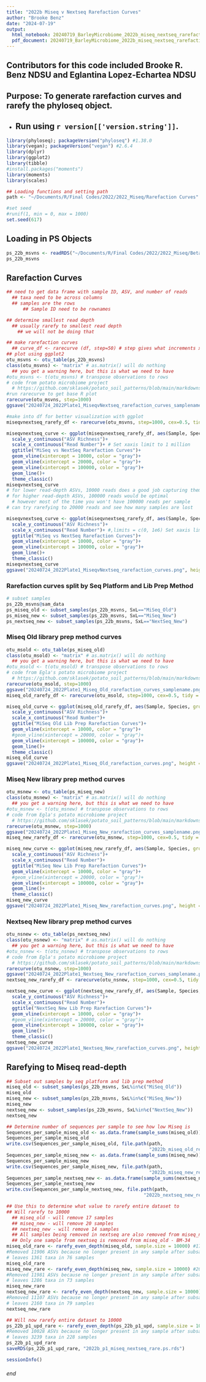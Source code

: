 ```yaml
---
title: "2022b Miseq v Nextseq Rarefaction Curves"
author: "Brooke Benz"
date: "2024-07-19"
output:
  html_notebook: 20240719_BarleyMicrobiome_2022b_miseq_nextseq_rarefactioncurves_BRB
  pdf_document: 20240719_BarleyMicrobiome_2022b_miseq_nextseq_rarefactioncurves_BRB
---
```

## Contributors for this code included Brooke R. Benz NDSU and Eglantina Lopez-Echartea NDSU

## Purpose: To generate rarefaction curves and rarefy the phyloseq object.

* Run using `r version[['version.string']] `.
---

```r
library(phyloseq); packageVersion("phyloseq") #1.38.0
library(vegan); packageVersion("vegan") #2.6.4
library(dplyr)
library(ggplot2)
library(tibble)
#install.packages("moments")
library(moments)
library(scales)

## Loading functions and setting path
path <- "~/Documents/R/Final Codes/2022/2022_Miseq/Rarefaction Curves"

#set seed
#runif(1, min = 0, max = 1000)
set.seed(617)
```

## Loading in PS Objects
```r
ps_22b_msvns <- readRDS("~/Documents/R/Final Codes/2022/2022_Miseq/Beta Diversity/2022b_p1_miseq_nextseq.ps.rds")
ps_22b_msvns
```

## Rarefaction Curves
```r
## need to get data frame with sample ID, ASV, and number of reads
  ## taxa need to be across columns
  ## samples are the rows
      ## Sample ID need to be rownames

## determine smallest read depth
  ## usually rarefy to smallest read depth
    ## we will not be doing that

## make rarefaction curves
  ## curve_df <- rarecurve (df, step=50) # step gives what increments x axis will be
## plot using ggplot2
otu_msvns <- otu_table(ps_22b_msvns)
class(otu_msvns) <- "matrix" # as.matrix() will do nothing
  ## you get a warning here, but this is what we need to have
#otu_msvns <- t(otu_msvns) # transpose observations to rows
# code from potato microbiome project
  # https://github.com/sklasek/potato_soil_patterns/blob/main/markdowns/06_ordinations_and_barplots_by_state_ITS.md
#run rarecurve to get base R plot
rarecurve(otu_msvns, step=1000)
ggsave("20240724_2022Plate1_MiseqvNextseq_rarefaction_curves_samplename.png", height = 8, width = 15)

#make into df for better visualization with ggplot
miseqvnextseq_rarefy_df <- rarecurve(otu_msvns, step=1000, cex=0.5, tidy = TRUE) # make a dataframe of rarefaction counts

miseqvnextseq_curve <- ggplot(miseqvnextseq_rarefy_df, aes(Sample, Species, group = Site))+ #
  scale_y_continuous("ASV Richness")+
  scale_x_continuous("Read Number")+ # Set xaxis limit to 1 million
  ggtitle("MiSeq vs NextSeq Rarefaction Curves")+
  geom_vline(xintercept = 10000, color = "gray")+
  geom_vline(xintercept = 20000, color = "gray")+
  geom_vline(xintercept = 100000, color = "gray")+
  geom_line()+
  theme_classic()
miseqvnextseq_curve
# for lower read-depth ASVs, 10000 reads does a good job capturing them
# for higher read-depth ASVs, 100000 reads would be optimal
  # however most of the time you won't have 100000 reads per sample
# can try rarefying to 20000 reads and see how many samples are lost

miseqvnextseq_curve <- ggplot(miseqvnextseq_rarefy_df, aes(Sample, Species, group = Site))+ # sample = read#, species = number of ASVs, site = sample name
  scale_y_continuous("ASV Richness")+
  scale_x_continuous("Read Number")+ #,limits = c(0, 1e6) Set xaxis limit to 1 million
  ggtitle("MiSeq vs NextSeq Rarefaction Curves")+
  geom_vline(xintercept = 10000, color = "gray")+
  geom_vline(xintercept = 100000, color = "gray")+
  geom_line()+
  theme_classic()
miseqvnextseq_curve
ggsave("20240724_2022Plate1_MiseqvNextseq_rarefaction_curves.png", height = 8, width = 15)
```

### Rarefaction curves split by Seq Platform and Lib Prep Method
```r
# subset samples
ps_22b_msvns@sam_data
ps_miseq_old <- subset_samples(ps_22b_msvns, SxL=="MiSeq_Old")
ps_miseq_new <- subset_samples(ps_22b_msvns, SxL=="MiSeq_New")
ps_nextseq_new <- subset_samples(ps_22b_msvns, SxL=="NextSeq_New")
```
### Miseq Old library prep method curves
```r
otu_msold <- otu_table(ps_miseq_old)
class(otu_msold) <- "matrix" # as.matrix() will do nothing
  ## you get a warning here, but this is what we need to have
#otu_msold <- t(otu_msold) # transpose observations to rows
# code from Egla's potato microbiome project
  # https://github.com/sklasek/potato_soil_patterns/blob/main/markdowns/06_ordinations_and_barplots_by_state_ITS.md
rarecurve(otu_msold, step=1000)
ggsave("20240724_2022Plate1_Miseq_Old_rarefaction_curves_samplename.png", height = 8, width = 15)
miseq_old_rarefy_df <- rarecurve(otu_msold, step=1000, cex=0.5, tidy = TRUE) # make a dataframe of rarefaction counts

miseq_old_curve <- ggplot(miseq_old_rarefy_df, aes(Sample, Species, group = Site))+ # sample = read#, species = number of ASVs, site = sample name
  scale_y_continuous("ASV Richness")+
  scale_x_continuous("Read Number")+ 
  ggtitle("MiSeq Old Lib Prep Rarefaction Curves")+
  geom_vline(xintercept = 10000, color = "gray")+
  #geom_vline(xintercept = 20000, color = "gray")+
  geom_vline(xintercept = 100000, color = "gray")+
  geom_line()+
  theme_classic()
miseq_old_curve
ggsave("20240724_2022Plate1_Miseq_Old_rarefaction_curves.png", height = 8, width = 15)
```

### Miseq New library prep method curves
```r
otu_msnew <- otu_table(ps_miseq_new)
class(otu_msnew) <- "matrix" # as.matrix() will do nothing
  ## you get a warning here, but this is what we need to have
#otu_msnew <- t(otu_msnew) # transpose observations to rows
# code from Egla's potato microbiome project
  # https://github.com/sklasek/potato_soil_patterns/blob/main/markdowns/06_ordinations_and_barplots_by_state_ITS.md
rarecurve(otu_msnew, step=1000)
ggsave("20240724_2022Plate1_Miseq_New_rarefaction_curves_samplename.png", height = 8, width = 15)
miseq_new_rarefy_df <- rarecurve(otu_msnew, step=1000, cex=0.5, tidy = TRUE) # make a dataframe of rarefaction counts

miseq_new_curve <- ggplot(miseq_new_rarefy_df, aes(Sample, Species, group = Site))+ # sample = read#, species = number of ASVs, site = sample name
  scale_y_continuous("ASV Richness")+
  scale_x_continuous("Read Number")+ 
  ggtitle("MiSeq New Lib Prep Rarefaction Curves")+
  geom_vline(xintercept = 10000, color = "gray")+
  #geom_vline(xintercept = 20000, color = "gray")+
  geom_vline(xintercept = 100000, color = "gray")+
  geom_line()+
  theme_classic()
miseq_new_curve
ggsave("20240724_2022Plate1_Miseq_New_rarefaction_curves.png", height = 8, width = 15)
```

### Nextseq New library prep method curves
```r
otu_nsnew <- otu_table(ps_nextseq_new)
class(otu_nsnew) <- "matrix" # as.matrix() will do nothing
  ## you get a warning here, but this is what we need to have
#otu_nsnew <- t(otu_nsnew) # transpose observations to rows
# code from Egla's potato microbiome project
  # https://github.com/sklasek/potato_soil_patterns/blob/main/markdowns/06_ordinations_and_barplots_by_state_ITS.md
rarecurve(otu_nsnew, step=1000)
ggsave("20240724_2022Plate1_Nextseq_New_rarefaction_curves_samplename.png", height = 8, width = 15)
nextseq_new_rarefy_df <- rarecurve(otu_nsnew, step=1000, cex=0.5, tidy = TRUE) # make a dataframe of rarefaction counts

nextseq_new_curve <- ggplot(nextseq_new_rarefy_df, aes(Sample, Species, group = Site))+# sample = read#, species = number of ASVs, site = sample name
  scale_y_continuous("ASV Richness")+
  scale_x_continuous("Read Number")+ 
  ggtitle("NextSeq New Lib Prep Rarefaction Curves")+
  geom_vline(xintercept = 10000, color = "gray")+
  #geom_vline(xintercept = 20000, color = "gray")+
  geom_vline(xintercept = 100000, color = "gray")+
  geom_line()+
  theme_classic()
nextseq_new_curve
ggsave("20240724_2022Plate1_Nextseq_New_rarefaction_curves.png", height = 8, width = 15)
```

## Rarefying to Miseq read-depth
```r
## Subset out samples by seq platform and lib prep method
miseq_old <- subset_samples(ps_22b_msvns, SxL%in%c("MiSeq_Old"))
miseq_old
miseq_new <- subset_samples(ps_22b_msvns, SxL%in%c("MiSeq_New"))
miseq_new
nextseq_new <- subset_samples(ps_22b_msvns, SxL%in%c("NextSeq_New"))
nextseq_new

## Determine number of sequences per sample to see how low Miseq is
Sequences_per_sample_miseq_old <- as.data.frame(sample_sums(miseq_old))
Sequences_per_sample_miseq_old
write.csv(Sequences_per_sample_miseq_old, file.path(path,
                                                    "2022b_miseq_old_read_counts.csv"))
Sequences_per_sample_miseq_new <- as.data.frame(sample_sums(miseq_new))
Sequences_per_sample_miseq_new
write.csv(Sequences_per_sample_miseq_new, file.path(path,
                                                    "2022b_miseq_new_read_counts.csv"))
Sequences_per_sample_nextseq_new <- as.data.frame(sample_sums(nextseq_new))
Sequences_per_sample_nextseq_new
write.csv(Sequences_per_sample_nextseq_new, file.path(path,
                                                  "2022b_nextseq_new_read_counts.csv"))

## Use this to determine what value to rarefy entire dataset to
## Will rarefy to 10000
  ## miseq_old - will remove 17 samples
  ## miseq_new - will remove 20 samples
  ## nextseq_new - will remove 14 samples
  ## All samples being removed in nextseq are also removed from miseq_new
  ## Only one sample from nextseq is removed from miseq_old - BM-34
miseq_old_rare <- rarefy_even_depth(miseq_old, sample.size = 10000) #17 samples removed
#Removed 11906 ASVs because no longer present in any sample after subsampling
# leaves 1361 taxa in 76 samples
miseq_old_rare
miseq_new_rare <- rarefy_even_depth(miseq_new, sample.size = 10000) #20 samples removed
#Removed 11981 ASVs because no longer present in any sample after subsampling
# leaves 1286 taxa in 73 samples
miseq_new_rare
nextseq_new_rare <- rarefy_even_depth(nextseq_new, sample.size = 10000) #14 samples removed
#Removed 11107 ASVs because no longer present in any sample after subsampling
# leaves 2160 taxa in 79 samples
nextseq_new_rare

## Will now rarefy entire dataset to 10000
ps_22b_p1_upd_rare <- rarefy_even_depth(ps_22b_p1_upd, sample.size = 10000) #51 samples removed
#Removed 10028 ASVs because no longer present in any sample after subsampling
# leaves 3239 taxa in 228 samples
ps_22b_p1_upd_rare
saveRDS(ps_22b_p1_upd_rare, "2022b_p1_miseq_nextseq_rare.ps.rds")
```

```r
sessionInfo()
```




###### end